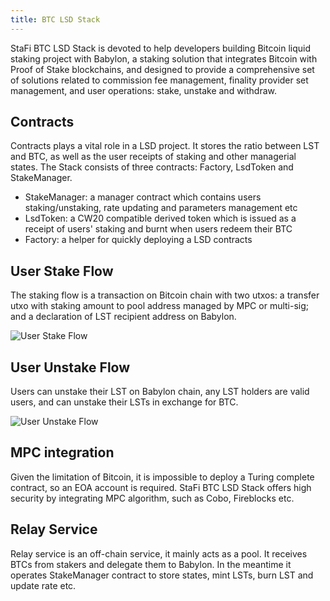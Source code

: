 ```yaml
---
title: BTC LSD Stack
---
```


StaFi BTC LSD Stack is devoted to help developers building Bitcoin liquid staking project with Babylon, a staking solution that integrates Bitcoin with Proof of Stake blockchains, and designed to provide a comprehensive set of solutions related to commission fee management, finality provider set management, and user operations: stake, unstake and withdraw.

## Contracts

Contracts plays a vital role in a LSD project. It stores the ratio between LST and BTC, as well as the user receipts of staking and other managerial states. The Stack consists of three contracts: Factory, LsdToken and StakeManager.

- StakeManager: a manager contract which contains users staking/unstaking, rate updating and parameters management etc
- LsdToken: a CW20 compatible derived token which is issued as a receipt of users' staking and burnt when users redeem their BTC
- Factory: a helper for quickly deploying a LSD contracts

## User Stake Flow

The staking flow is a transaction on Bitcoin chain with two utxos: a transfer utxo with staking amount to pool address managed by MPC or multi-sig; and a declaration of LST recipient address on Babylon.

![User Stake Flow](/image/btclsd/btc_staking_flow.png 'User Stake Flow')

## User Unstake Flow

Users can unstake their LST on Babylon chain, any LST holders are valid users, and can unstake their LSTs in exchange for BTC.

![User Unstake Flow](/image/btclsd/btc_unstaking_flow.png 'User Unstake Flow')

## MPC integration

Given the limitation of Bitcoin, it is impossible to deploy a Turing complete contract, so an EOA account is required. StaFi BTC LSD Stack offers high security by integrating MPC algorithm, such as Cobo, Fireblocks etc.

## Relay Service

Relay service is an off-chain service, it mainly acts as a pool. It receives BTCs from stakers and delegate them to Babylon. In the meantime it operates StakeManager contract to store states, mint LSTs, burn LST and update rate etc.